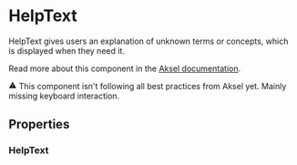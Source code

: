 

<Meta of={HelpText} />

# HelpText

HelpText gives users an explanation of unknown terms or concepts, which is displayed when they need it.

Read more about this component in the [Aksel documentation](https://aksel.nav.no/komponenter/core/helptext).

<div class="mdx-alert navds-alert navds-alert--warning navds-alert--medium">
	<svg
		width="1em"
		height="1em"
		viewBox="0 0 24 24"
		fill="none"
		xmlns="http://www.w3.org/2000/svg"
		focusable="false"
		role="img"
		class="navds-alert__icon"
	>
		<path
			fill-rule="evenodd"
			clip-rule="evenodd"
			d="M12 2.25a.75.75 0 0 1 .656.387l9.527 17.25A.75.75 0 0 1 21.526 21H2.474a.75.75 0 0 1-.657-1.113l9.526-17.25A.75.75 0 0 1 12 2.25ZM12 8.75a.75.75 0 0 1 .75.75v4a.75.75 0 0 1-1.5 0v-4a.75.75 0 0 1 .75-.75Zm-1 7.75a1 1 0 1 1 2 0 1 1 0 0 1-2 0Z"
			fill="currentColor"
		></path>
	</svg>
	This component isn't following all best practices from Aksel yet. Mainly missing keyboard
	interaction.
</div>

<Primary />

## Properties

### HelpText

<Controls />

<Stories includePrimary={false} />
